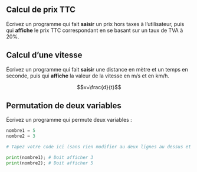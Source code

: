 ## Calcul de prix TTC

Écrivez un programme qui fait **saisir** un prix hors taxes à l'utilisateur, puis qui **affiche**
le prix TTC correspondant en se basant sur un taux de TVA à 20%.

## Calcul d'une vitesse

Écrivez un programme qui fait **saisir** une distance en mètre et un temps en seconde, puis qui
**affiche** la valeur de la vitesse en m/s et en km/h.

$$v=\frac{d}{t}$$

## Permutation de deux variables

Écrivez un programme qui permute deux variables :

```python
nombre1 = 5
nombre2 = 3

# Tapez votre code ici (sans rien modifier au deux lignes au dessus et en dessous.)

print(nombre1); # Doit afficher 3
print(nombre2); # Doit afficher 5
```
